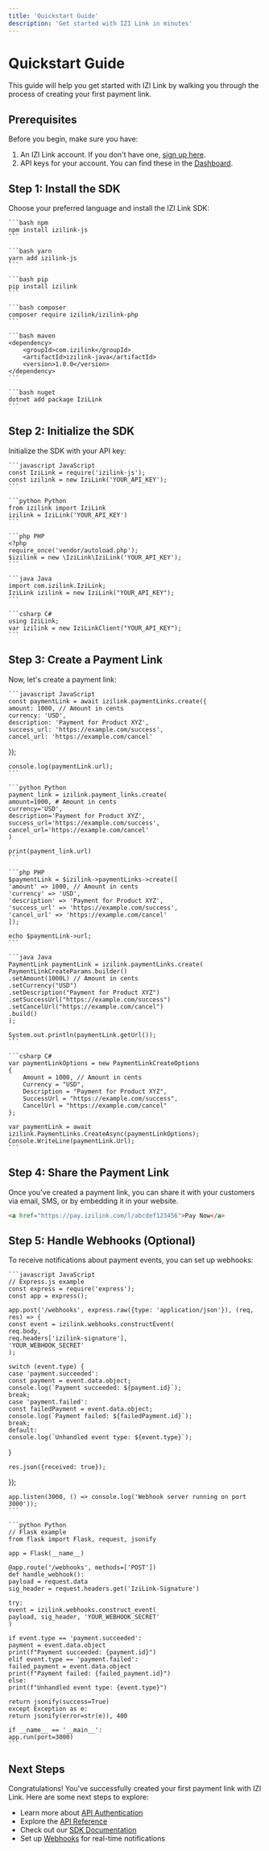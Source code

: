 ```yaml
---
title: 'Quickstart Guide'
description: 'Get started with IZI Link in minutes'
---
```


# Quickstart Guide

This guide will help you get started with IZI Link by walking you through the process of creating your first payment link.

## Prerequisites

Before you begin, make sure you have:

1. An IZI Link account. If you don't have one, [sign up here](https://app.izilink.com/signup).
2. API keys for your account. You can find these in the [Dashboard](https://app.izilink.com/settings/api-keys).

## Step 1: Install the SDK

Choose your preferred language and install the IZI Link SDK:

<CodeGroup>

    ```bash npm
    npm install izilink-js
    ```

    ```bash yarn
    yarn add izilink-js
    ```

    ```bash pip
    pip install izilink
    ```

    ```bash composer
    composer require izilink/izilink-php
    ```

    ```bash maven
    <dependency>
        <groupId>com.izilink</groupId>
        <artifactId>izilink-java</artifactId>
        <version>1.0.0</version>
    </dependency>
    ```

    ```bash nuget
    dotnet add package IziLink
    ```

</CodeGroup>

## Step 2: Initialize the SDK

Initialize the SDK with your API key:

<CodeGroup>

    ```javascript JavaScript
    const IziLink = require('izilink-js');
    const izilink = new IziLink('YOUR_API_KEY');
    ```

    ```python Python
    from izilink import IziLink
    izilink = IziLink('YOUR_API_KEY')
    ```

    ```php PHP
    <?php
    require_once('vendor/autoload.php');
    $izilink = new \IziLink\IziLink('YOUR_API_KEY');
    ```

    ```java Java
    import com.izilink.IziLink;
    IziLink izilink = new IziLink("YOUR_API_KEY");
    ```

    ```csharp C#
    using IziLink;
    var izilink = new IziLinkClient("YOUR_API_KEY");
    ```

</CodeGroup>

## Step 3: Create a Payment Link

Now, let's create a payment link:

<CodeGroup>

    ```javascript JavaScript
    const paymentLink = await izilink.paymentLinks.create({
    amount: 1000, // Amount in cents
    currency: 'USD',
    description: 'Payment for Product XYZ',
    success_url: 'https://example.com/success',
    cancel_url: 'https://example.com/cancel'
});

    console.log(paymentLink.url);
    ```

    ```python Python
    payment_link = izilink.payment_links.create(
    amount=1000, # Amount in cents
    currency='USD',
    description='Payment for Product XYZ',
    success_url='https://example.com/success',
    cancel_url='https://example.com/cancel'
    )

    print(payment_link.url)
    ```

    ```php PHP
    $paymentLink = $izilink->paymentLinks->create([
    'amount' => 1000, // Amount in cents
    'currency' => 'USD',
    'description' => 'Payment for Product XYZ',
    'success_url' => 'https://example.com/success',
    'cancel_url' => 'https://example.com/cancel'
    ]);

    echo $paymentLink->url;
    ```

    ```java Java
    PaymentLink paymentLink = izilink.paymentLinks.create(
    PaymentLinkCreateParams.builder()
    .setAmount(1000L) // Amount in cents
    .setCurrency("USD")
    .setDescription("Payment for Product XYZ")
    .setSuccessUrl("https://example.com/success")
    .setCancelUrl("https://example.com/cancel")
    .build()
    );

    System.out.println(paymentLink.getUrl());
    ```

    ```csharp C#
    var paymentLinkOptions = new PaymentLinkCreateOptions
    {
        Amount = 1000, // Amount in cents
        Currency = "USD",
        Description = "Payment for Product XYZ",
        SuccessUrl = "https://example.com/success",
        CancelUrl = "https://example.com/cancel"
    };

    var paymentLink = await izilink.PaymentLinks.CreateAsync(paymentLinkOptions);
    Console.WriteLine(paymentLink.Url);
    ```

</CodeGroup>

## Step 4: Share the Payment Link

Once you've created a payment link, you can share it with your customers via email, SMS, or by embedding it in your website.

```html
<a href="https://pay.izilink.com/l/abcdef123456">Pay Now</a>
```

## Step 5: Handle Webhooks (Optional)

To receive notifications about payment events, you can set up webhooks:

<CodeGroup>

    ```javascript JavaScript
    // Express.js example
    const express = require('express');
    const app = express();

    app.post('/webhooks', express.raw({type: 'application/json'}), (req, res) => {
    const event = izilink.webhooks.constructEvent(
    req.body,
    req.headers['izilink-signature'],
    'YOUR_WEBHOOK_SECRET'
    );

    switch (event.type) {
    case 'payment.succeeded':
    const payment = event.data.object;
    console.log(`Payment succeeded: ${payment.id}`);
    break;
    case 'payment.failed':
    const failedPayment = event.data.object;
    console.log(`Payment failed: ${failedPayment.id}`);
    break;
    default:
    console.log(`Unhandled event type: ${event.type}`);
}

    res.json({received: true});
});

    app.listen(3000, () => console.log('Webhook server running on port 3000'));
    ```

    ```python Python
    // Flask example
    from flask import Flask, request, jsonify

    app = Flask(__name__)

    @app.route('/webhooks', methods=['POST'])
    def handle_webhook():
    payload = request.data
    sig_header = request.headers.get('IziLink-Signature')

    try:
    event = izilink.webhooks.construct_event(
    payload, sig_header, 'YOUR_WEBHOOK_SECRET'
    )

    if event.type == 'payment.succeeded':
    payment = event.data.object
    print(f"Payment succeeded: {payment.id}")
    elif event.type == 'payment.failed':
    failed_payment = event.data.object
    print(f"Payment failed: {failed_payment.id}")
    else:
    print(f"Unhandled event type: {event.type}")

    return jsonify(success=True)
    except Exception as e:
    return jsonify(error=str(e)), 400

    if __name__ == '__main__':
    app.run(port=3000)
    ```

</CodeGroup>

## Next Steps

Congratulations! You've successfully created your first payment link with IZI Link. Here are some next steps to explore:

- Learn more about [API Authentication](/authentication)
- Explore the [API Reference](/api-reference/overview)
- Check out our [SDK Documentation](/sdks/overview)
- Set up [Webhooks](/webhooks/overview) for real-time notifications 